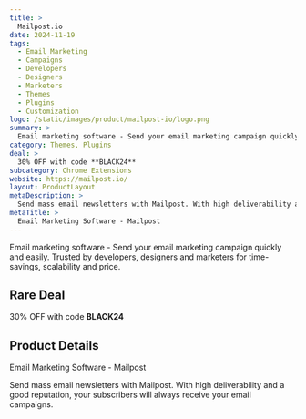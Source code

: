 ```yaml
---
title: >
  Mailpost.io
date: 2024-11-19
tags:
  - Email Marketing
  - Campaigns
  - Developers
  - Designers
  - Marketers
  - Themes
  - Plugins
  - Customization
logo: /static/images/product/mailpost-io/logo.png
summary: >
  Email marketing software - Send your email marketing campaign quickly and easily. Trusted by developers, designers and marketers for time-savings, scalability and price.
category: Themes, Plugins
deal: >
  30% OFF with code **BLACK24**
subcategory: Chrome Extensions
website: https://mailpost.io/
layout: ProductLayout
metaDescription: >
  Send mass email newsletters with Mailpost. With high deliverability and a good reputation, your subscribers will always receive your email campaigns.
metaTitle: >
  Email Marketing Software - Mailpost
---
```

Email marketing software - Send your email marketing campaign quickly and easily. Trusted by developers, designers and marketers for time-savings, scalability and price.

## Rare Deal

30% OFF with code **BLACK24**

## Product Details
Email Marketing Software - Mailpost

Send mass email newsletters with Mailpost. With high deliverability and a good reputation, your subscribers will always receive your email campaigns.
